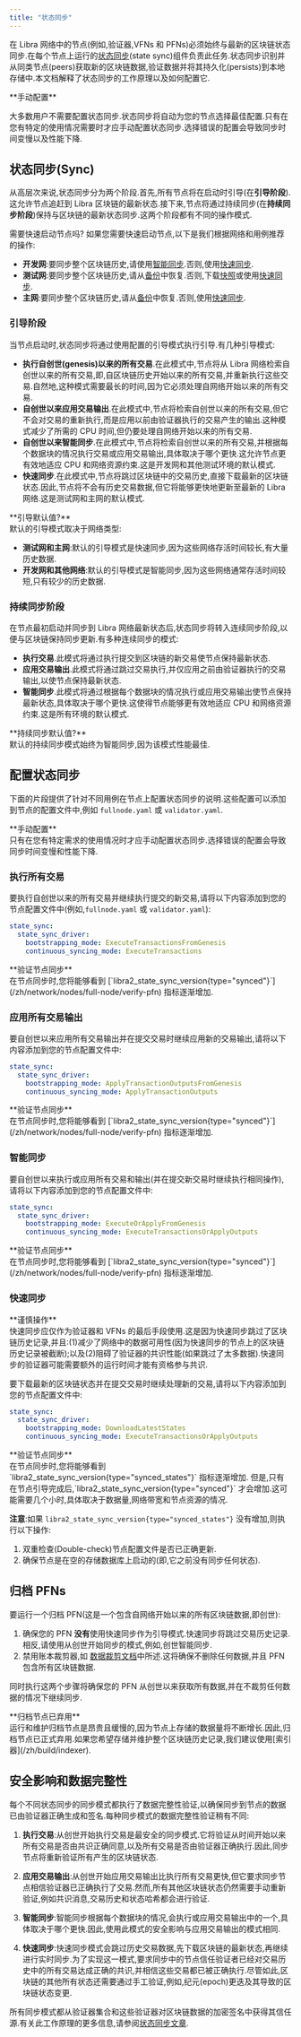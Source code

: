 ```yaml
---
title: "状态同步"
---
```



在 Libra 网络中的节点(例如,验证器,VFNs 和 PFNs)必须始终与最新的区块链状态同步.在每个节点上运行的[状态同步](https://medium.com/libra2labs/the-evolution-of-state-sync-the-path-to-100k-transactions-per-second-with-sub-second-latency-at-52e25a2c6f10)(state sync)组件负责此任务.状态同步识别并从同类节点(peers)获取新的区块链数据,验证数据并将其持久化(persists)到本地存储中.本文档解释了状态同步的工作原理以及如何配置它.

<Aside type="caution">
  **手动配置**<br />

  大多数用户不需要配置状态同步.状态同步将自动为您的节点选择最佳配置.只有在您有特定的使用情况需要时才应手动配置状态同步.选择错误的配置会导致同步时间变慢以及性能下降.
</Aside>

## 状态同步(Sync)

从高层次来说,状态同步分为两个阶段.首先,所有节点将在启动时引导(在**引导阶段**).这允许节点追赶到 Libra 区块链的最新状态.接下来,节点将通过持续同步(在**持续同步阶段**)保持与区块链的最新状态同步.这两个阶段都有不同的操作模式.

<Aside type="note">
  需要快速启动节点吗?
  如果您需要快速启动节点,以下是我们根据网络和用例推荐的操作:

  - **开发网**:要同步整个区块链历史,请使用[智能同步](/zh/network/nodes/configure/state-sync#智能同步).否则,使用[快速同步](/zh/network/nodes/configure/state-sync#快速同步).
  - **测试网**:要同步整个区块链历史,请从[备份](/zh/network/nodes/bootstrap-fullnode/libra2-db-restore)中恢复.否则,下载[快照](/zh/network/nodes/bootstrap-fullnode)或使用[快速同步](/zh/network/nodes/configure/state-sync#快速同步).
  - **主网**:要同步整个区块链历史,请从[备份](/zh/network/nodes/bootstrap-fullnode/libra2-db-restore)中恢复.否则,使用[快速同步](/zh/network/nodes/configure/state-sync#快速同步).
</Aside>

### 引导阶段

当节点启动时,状态同步将通过使用配置的引导模式执行引导.有几种引导模式:

- **执行自创世(genesis)以来的所有交易**.在此模式中,节点将从 Libra 网络检索自创世以来的所有交易,即,自区块链历史开始以来的所有交易,并重新执行这些交易.自然地,这种模式需要最长的时间,因为它必须处理自网络开始以来的所有交易.
- **自创世以来应用交易输出**.在此模式中,节点将检索自创世以来的所有交易,但它不会对交易的重新执行,而是应用以前由验证器执行的交易产生的输出.这种模式减少了所需的 CPU 时间,但仍要处理自网络开始以来的所有交易.
- **自创世以来智能同步**.在此模式中,节点将检索自创世以来的所有交易,并根据每个数据块的情况执行交易或应用交易输出,具体取决于哪个更快.这允许节点更有效地适应 CPU 和网络资源约束.这是开发网和其他测试环境的默认模式.
- **快速同步**.在此模式中,节点将跳过区块链中的交易历史,直接下载最新的区块链状态.因此,节点将不会有历史交易数据,但它将能够更快地更新至最新的 Libra 网络.这是测试网和主网的默认模式.

<Aside type="note">
  **引导默认值?** <br />
  默认的引导模式取决于网络类型:

  - **测试网和主网**:默认的引导模式是快速同步,因为这些网络存活时间较长,有大量历史数据.
  - **开发网和其他网络**:默认的引导模式是智能同步,因为这些网络通常存活时间较短,只有较少的历史数据.
</Aside>

### 持续同步阶段

在节点最初启动并同步到 Libra 网络最新状态后,状态同步将转入连续同步阶段,以便与区块链保持同步更新.有多种连续同步的模式:

- **执行交易**.此模式将通过执行提交到区块链的新交易使节点保持最新状态.
- **应用交易输出**.此模式将通过跳过交易执行,并仅应用之前由验证器执行的交易输出,以使节点保持最新状态.
- **智能同步**.此模式将通过根据每个数据块的情况执行或应用交易输出使节点保持最新状态,具体取决于哪个更快.这使得节点能够更有效地适应 CPU 和网络资源约束.这是所有环境的默认模式.

<Aside type="note">
  **持续同步默认值?**<br />
  默认的持续同步模式始终为智能同步,因为该模式性能最佳.
</Aside>

## 配置状态同步

下面的片段提供了针对不同用例在节点上配置状态同步的说明.这些配置可以添加到节点的配置文件中,例如 `fullnode.yaml` 或 `validator.yaml`.

<Aside type="caution">
  **手动配置**<br />
  只有在您有特定需求的使用情况时才应手动配置状态同步.选择错误的配置会导致同步时间变慢和性能下降.
</Aside>

### 执行所有交易

要执行自创世以来的所有交易并继续执行提交的新交易,请将以下内容添加到您的节点配置文件中(例如,`fullnode.yaml` 或 `validator.yaml`):

```yaml filename="fullnode.yaml"
state_sync:
  state_sync_driver:
    bootstrapping_mode: ExecuteTransactionsFromGenesis
    continuous_syncing_mode: ExecuteTransactions
```

<Aside type="caution">
  **验证节点同步**<br />
  在节点同步时,您将能够看到 [`libra2_state_sync_version{type="synced"}`](/zh/network/nodes/full-node/verify-pfn) 指标逐渐增加.
</Aside>

### 应用所有交易输出

要自创世以来应用所有交易输出并在提交交易时继续应用新的交易输出,请将以下内容添加到您的节点配置文件中:

```yaml filename="fullnode.yaml"
state_sync:
  state_sync_driver:
    bootstrapping_mode: ApplyTransactionOutputsFromGenesis
    continuous_syncing_mode: ApplyTransactionOutputs
```

<Aside type="note">
  **验证节点同步**<br />
  在节点同步时,您将能够看到 [`libra2_state_sync_version{type="synced"}`](/zh/network/nodes/full-node/verify-pfn) 指标逐渐增加.
</Aside>

### 智能同步

要自创世以来执行或应用所有交易和输出(并在提交新交易时继续执行相同操作),请将以下内容添加到您的节点配置文件中:

```yaml filename="fullnode.yaml"
state_sync:
  state_sync_driver:
    bootstrapping_mode: ExecuteOrApplyFromGenesis
    continuous_syncing_mode: ExecuteTransactionsOrApplyOutputs
```

<Aside type="note">
  **验证节点同步**<br />
  在节点同步时,您将能够看到 [`libra2_state_sync_version{type="synced"}`](/zh/network/nodes/full-node/verify-pfn) 指标逐渐增加.
</Aside>

### 快速同步

<Aside type="caution">
  **谨慎操作**<br />
  快速同步应仅作为验证器和 VFNs 的最后手段使用.这是因为快速同步跳过了区块链历史记录,并且:(1)减少了网络中的数据可用性(因为快速同步的节点上的区块链历史记录被截断);以及(2)阻碍了验证器的共识性能(如果跳过了太多数据).快速同步的验证器可能需要额外的运行时间才能有资格参与共识.
</Aside>

要下载最新的区块链状态并在提交交易时继续处理新的交易,请将以下内容添加到您的节点配置文件中:

```yaml filename="fullnode.yaml"
state_sync:
  state_sync_driver:
    bootstrapping_mode: DownloadLatestStates
    continuous_syncing_mode: ExecuteTransactionsOrApplyOutputs
```

<Aside type="caution">
  **验证节点同步**<br />
  在节点同步时,您将能够看到 `libra2_state_sync_version{type="synced_states"}` 指标逐渐增加.
  但是,只有在节点引导完成后,`libra2_state_sync_version{type="synced"}` 才会增加.这可能需要几个小时,具体取决于数据量,网络带宽和节点资源的情况.

  **注意**:如果 `libra2_state_sync_version{type="synced_states"}` 没有增加,则执行以下操作:

  1. 双重检查(Double-check)节点配置文件是否已正确更新.
  2. 确保节点是在空的存储数据库上启动的(即,它之前没有同步任何状态).
</Aside>

## 归档 PFNs

要运行一个归档 PFN(这是一个包含自网络开始以来的所有区块链数据,即创世):

1. 确保您的 PFN **没有**使用快速同步作为引导模式.快速同步将跳过交易历史记录.相反,请使用从创世开始同步的模式,例如,创世智能同步.
2. 禁用账本裁剪器,如 [数据裁剪文档](/zh/network/nodes/configure/data-pruning#disable-the-ledger-pruner)中所述.这将确保不删除任何数据,并且 PFN 包含所有区块链数据.

同时执行这两个步骤将确保您的 PFN 从创世以来获取所有数据,并在不裁剪任何数据的情况下继续同步.

<Aside type="caution">
  **归档节点已弃用**<br />
  运行和维护归档节点是昂贵且缓慢的,因为节点上存储的数据量将不断增长.因此,归档节点已正式弃用.如果您希望存储并维护整个区块链历史记录,我们建议使用[索引器](/zh/build/indexer).
</Aside>

## 安全影响和数据完整性

每个不同状态同步的同步模式都执行了数据完整性验证,以确保同步到节点的数据已由验证器正确生成和签名.每种同步模式的数据完整性验证稍有不同:

1. **执行交易**:从创世开始执行交易是最安全的同步模式.它将验证从时间开始以来所有交易是否由共识正确同意,以及所有交易是否由验证器正确执行.因此,同步节点将重新验证所有产生的区块链状态.

2. **应用交易输出**:从创世开始应用交易输出比执行所有交易更快,但它要求同步节点相信验证器已正确执行了交易.然而,所有其他区块链状态仍然需要手动重新验证,例如共识消息,交易历史和状态哈希都会进行验证.

3. **智能同步**:智能同步根据每个数据块的情况,会执行或应用交易输出中的一个,具体取决于哪个更快.因此,使用此模式的安全影响与应用交易输出的模式相同.

4. **快速同步**:快速同步模式会跳过历史交易数据,先下载区块链的最新状态,再继续进行实时同步.为了实现这一模式,要求同步中的节点信任验证者已经对交易历史中的所有交易达成正确的共识,并相信这些交易都已被正确执行.尽管如此,区块链的其他所有状态还需要通过手工验证,例如,纪元(epoch)更迭及其导致的区块链状态变更.

所有同步模式都从验证器集合和这些验证器对区块链数据的加密签名中获得其信任源.有关此工作原理的更多信息,请参阅[状态同步文章](https://medium.com/libra2labs/the-evolution-of-state-sync-the-path-to-100k-transactions-per-second-with-sub-second-latency-at-52e25a2c6f10).
